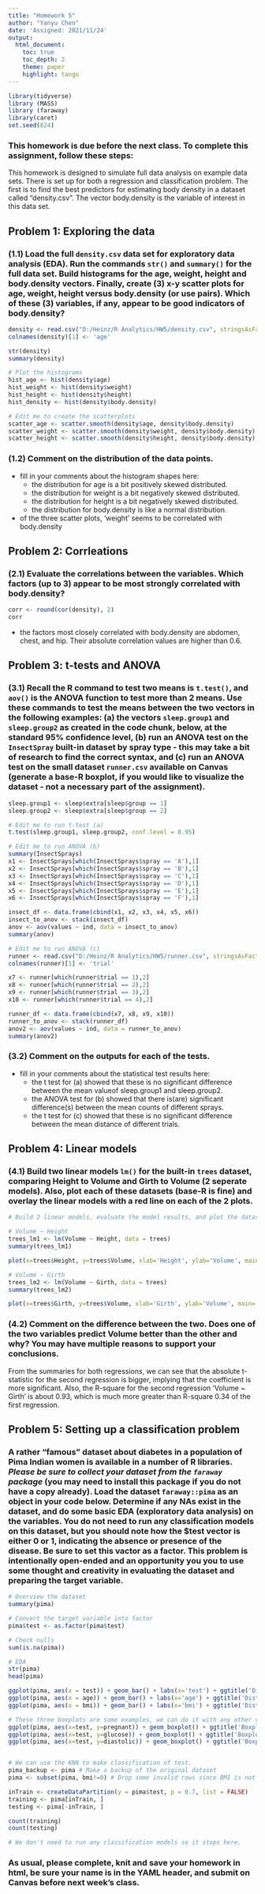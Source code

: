 ---
title: "Homework 5"
author: "Yanyu Chen"
date: 'Assigned: 2021/11/24'
output: 
  html_document:
    toc: true
    toc_depth: 2
    theme: paper
    highlight: tango
---

```{r load libraries, message = FALSE, echo = FALSE}
library(tidyverse)
library (MASS)
library (faraway)
library(caret)
set.seed(824)
```

### This homework is due before the next class.  To complete this assignment, follow these steps:

This homework is designed to simulate full data analysis on example data sets. There is set up for both a regression and classification problem. The first is to find the best predictors for estimating body density in a dataset called "density.csv". The vector body.density is the variable of interest in this data set.

## Problem 1: Exploring the data

### (1.1) Load the full `density.csv` data set for exploratory data analysis (EDA). Run the commands `str()` and `summary()` for the full data set. Build histograms for the age, weight, height and body.density vectors.  Finally, create (3) x-y scatter plots for age, weight, height versus body.density (or use pairs). Which of these (3) variables, if any, appear to be good indicators of body.density?

```{r define the data set}
density <- read.csv("D:/Heinz/R Analytics/HW5/density.csv", stringsAsFactors=TRUE, encoding = "UTF-8")
colnames(density)[1] <- 'age'  
```

```{r build the histograms}
str(density)
summary(density)

# Plot the histograms
hist_age <- hist(density$age)
hist_weight <- hist(density$weight)
hist_height <- hist(density$height)
hist_density <- hist(density$body.density)

# Edit me to create the scatterplots
scatter_age <- scatter.smooth(density$age, density$body.density)
scatter_weight <- scatter.smooth(density$weight, density$body.density)
scatter_height <- scatter.smooth(density$height, density$body.density)
```

### (1.2) Comment on the distribution of the data points.

- fill in your comments about the histogram shapes here:
  + the distribution for age is a bit positively skewed distributed.
  + the distribution for weight is a bit negatively skewed distributed.
  + the distribution for height is a bit negatively skewed distributed.
  + the distribution for body.density is like a normal distribution.
- of the three scatter plots, 'weight' seems to be correlated with body.density

## Problem 2: Corrleations 

### (2.1) Evaluate the correlations between the variables. Which factors (up to 3) appear to be most strongly correlated with body.density?

```{r correlation}
corr <- round(cor(density), 2)
corr
```

- the factors most closely correlated with body.density are abdomen, chest, and hip. Their absolute correlation values are higher than 0.6.

## Problem 3: t-tests and ANOVA

### (3.1) Recall the R command to test two means is `t.test()`, and `aov()` is the ANOVA function to test more than 2 means. Use these commands to test the means between the two vectors in the following examples: (a) the vectors `sleep.group1` and `sleep.group2` as created in the code chunk, below, at the standard 95% confidence level, (b) run an ANOVA test on the `InsectSpray` built-in dataset by spray type - this may take a bit of research to find the correct syntax, and (c) run an ANOVA test on the small dataset `runner.csv` available on Canvas (generate a base-R boxplot, if you would like to visualize the dataset - not a necessary part of the assignment). 

```{r create more datasets, echo=FALSE}
sleep.group1 <- sleep$extra[sleep$group == 1]
sleep.group2 <- sleep$extra[sleep$group == 2]
```

```{r buidl tests}
# Edit me to run t-test (a)
t.test(sleep.group1, sleep.group2, conf.level = 0.95)

# Edit me to run ANOVA (b)
summary(InsectSprays)
x1 <- InsectSprays[which(InsectSprays$spray == 'A'),1]
x2 <- InsectSprays[which(InsectSprays$spray == 'B'),1]
x3 <- InsectSprays[which(InsectSprays$spray == 'C'),1]
x4 <- InsectSprays[which(InsectSprays$spray == 'D'),1]
x5 <- InsectSprays[which(InsectSprays$spray == 'E'),1]
x6 <- InsectSprays[which(InsectSprays$spray == 'F'),1]

insect_df <- data.frame(cbind(x1, x2, x3, x4, x5, x6))
insect_to_anov <- stack(insect_df)
anov <- aov(values ~ ind, data = insect_to_anov)
summary(anov)

# Edit me to run ANOVA (c)
runner <- read.csv("D:/Heinz/R Analytics/HW5/runner.csv", stringsAsFactors=TRUE, encoding = "UTF-8")
colnames(runner)[1] <- 'trial'

x7 <- runner[which(runner$trial == 1),2]
x8 <- runner[which(runner$trial == 2),2]
x9 <- runner[which(runner$trial == 3),2]
x10 <- runner[which(runner$trial == 4),2]

runner_df <- data.frame(cbind(x7, x8, x9, x10))
runner_to_anov <- stack(runner_df)
anov2 <- aov(values ~ ind, data = runner_to_anov)
summary(anov2)

```

### (3.2) Comment on the outputs for each of the tests.

- fill in your comments about the statistical test results here:
  + the t test for (a) showed that these is no significant difference between the mean valueof sleep.group1 and sleep.group2.
  + the ANOVA test for (b) showed that there is(are) significant difference(s) between the mean counts of different sprays.
  + the t test for (c) showed that these is no significant difference between the mean distance of different trials.

## Problem 4: Linear models

### (4.1) Build two linear models `lm()` for the built-in `trees` dataset, comparing Height to Volume and Girth to Volume (2 seperate models). Also, plot each of these datasets (base-R is fine) and overlay the linear models with a red line on each of the 2 plots. 

```{r linear models}
# Build 2 linear models, evaluate the model results, and plot the datasets and superimpose the model line

# Volume ~ Height
trees_lm1 <- lm(Volume ~ Height, data = trees)
summary(trees_lm1)

plot(x=trees$Height, y=trees$Volume, xlab='Height', ylab='Volume', main='Regression: Volume ~ Height') + abline(trees_lm1, col='red')

# Volume ~ Girth
trees_lm2 <- lm(Volume ~ Girth, data = trees)
summary(trees_lm2)

plot(x=trees$Girth, y=trees$Volume, xlab='Girth', ylab='Volume', main='Regression: Volume ~ Girth') + abline(trees_lm2, col='red')
```
### (4.2) Comment on the difference between the two. Does one of the two variables predict Volume better than the other and why? You may have multiple reasons to support your conclusions.

From the summaries for both regressions, we can see that the absolute t-statistic for the second regression is bigger, implying that the coefficient is more significant. Also, the R-square for the second regression 'Volume ~ Girth' is about 0.93, which is much more greater than R-square 0.34 of the first regression.

## Problem 5: Setting up a classification problem

### A rather "famous" dataset about diabetes in a population of Pima Indian women is available in a number of R libraries. *Please be sure to collect your dataset from the `faraway` package* (you may need to install this package if you do not have a copy already). Load the dataset `faraway::pima` as an object in your code below. Determine if any NAs exist in the dataset, and do some basic EDA (exploratory data analysis) on the variables. You do not need to run any classification models on this dataset, but you should note how the $test vector is either 0 or 1, indicating the absence or presence of the disease. Be sure to set this vactor as a factor. This problem is intentionally open-ended and an opportunity you you to use some thought and creativity in evaluating the dataset and preparing the target variable.

```{r classification problem set-up}
# Overview the dataset
summary(pima)

# Convert the target variable into factor
pima$test <- as.factor(pima$test)

# Check nulls
sum(is.na(pima))

# EDA
str(pima)
head(pima)

ggplot(pima, aes(x = test)) + geom_bar() + labs(x='test') + ggtitle('Distribution of test')
ggplot(pima, aes(x = age)) + geom_bar() + labs(x='age') + ggtitle('Distribution of age')
ggplot(pima, aes(x = bmi)) + geom_bar() + labs(x='bmi') + ggtitle('Distribution of bmi') # Here we find there are zeros in bmi column

# These three boxplots are some examples, we can do it with any other variables to check the outliers difference between groups.
ggplot(pima, aes(x=test, y=pregnant)) + geom_boxplot() + ggtitle('Boxplot for pregnant in test groups')
ggplot(pima, aes(x=test, y=glucose)) + geom_boxplot() + ggtitle('Boxplot for glucose in test groups')
ggplot(pima, aes(x=test, y=diastolic)) + geom_boxplot() + ggtitle('Boxplot for diastolic in test groups')


# We can use the KNN to make classification of test.
pima_backup <- pima # Make a backup of the original dataset
pima <- subset(pima, bmi!=0) # Drop some invalid rows since BMI is not possible to be 0. We may need to make some similar adjustments if there are other invalid values.

inTrain <- createDataPartition(y = pima$test, p = 0.7, list = FALSE)
training <- pima[inTrain, ]
testing <- pima[-inTrain, ]

count(training)
count(testing)

# We don't need to run any classification models so it stops here.

```

### As usual, please complete, knit and save your homework in html, be sure your name is in the YAML header, and submit on Canvas before next week's class.
